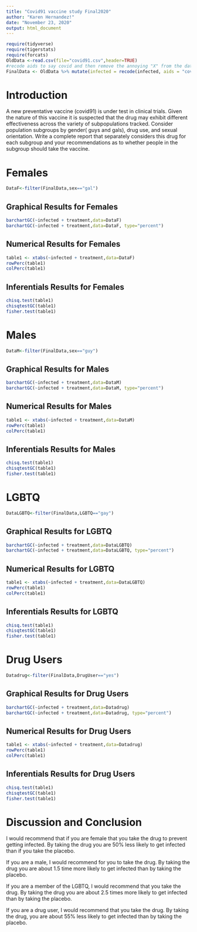 ```yaml
---
title: "Covid91 vaccine study Final2020"
author: "Karen Hernandez!"
date: "November 23, 2020"
output: html_document
---
```


```r
require(tidyverse)
require(tigerstats)
require(forcats)
OldData <-read.csv(file="covid91.csv",header=TRUE)
#recode aids to say covid and then remove the annoying "X" from the dataframe
FinalData <- OldData %>% mutate(infected = recode(infected, aids = "covid", none = "OK" )) %>% select(-one_of("X"))
```

# Introduction

<!--In this section you explain what you are trying to show.  Where did the data come from?  What is the research or other question you are trying to answer?.  If you skimp in this section expect to be marked down in your grade. Paint a picture of the project a couple of paragraphs is expected!-->

A new  preventative vaccine (covid91) is under test in clinical trials. Given the nature of this vaccine it is suspected that the drug may exhibit different effectiveness across the variety of subpopulations tracked. Consider population subgroups by gender( guys and gals), drug use, and sexual orientation. Write a complete report that separately considers this drug for each subgroup and your recommendations as to whether people in the subgroup should take the vaccine.

# Females 
```r
DataF<-filter(FinalData,sex=="gal")
```


## Graphical Results for Females 
```r
barchartGC(~infected + treatment,data=DataF)
barchartGC(~infected + treatment,data=DataF, type="percent")

```

## Numerical Results for Females 

```r
table1 <- xtabs(~infected + treatment,data=DataF)
rowPerc(table1)
colPerc(table1)
```

## Inferentials Results for Females 

```r
chisq.test(table1)
chisqtestGC(table1)
fisher.test(table1)
```


# Males 

```r
DataM<-filter(FinalData,sex=="guy")
```

## Graphical Results for Males 
```r
barchartGC(~infected + treatment,data=DataM)
barchartGC(~infected + treatment,data=DataM, type="percent")

```

## Numerical Results for Males

```r
table1 <- xtabs(~infected + treatment,data=DataM)
rowPerc(table1)
colPerc(table1)
```

## Inferentials Results for Males

```r
chisq.test(table1)
chisqtestGC(table1)
fisher.test(table1)
```

# LGBTQ

```r
DataLGBTQ<-filter(FinalData,LGBTQ=="gay")
```

## Graphical Results for LGBTQ 
```r
barchartGC(~infected + treatment,data=DataLGBTQ)
barchartGC(~infected + treatment,data=DataLGBTQ, type="percent")

```

## Numerical Results for LGBTQ

```r
table1 <- xtabs(~infected + treatment,data=DataLGBTQ)
rowPerc(table1)
colPerc(table1)
```

## Inferentials Results for LGBTQ

```r
chisq.test(table1)
chisqtestGC(table1)
fisher.test(table1)
```

# Drug Users 

```r
Datadrug<-filter(FinalData,DrugUser=="yes")
```
## Graphical Results for Drug Users  
```r
barchartGC(~infected + treatment,data=Datadrug)
barchartGC(~infected + treatment,data=Datadrug, type="percent")

```
## Numerical Results for Drug Users  

```r
table1 <- xtabs(~infected + treatment,data=Datadrug)
rowPerc(table1)
colPerc(table1)
```

## Inferentials Results for Drug Users 

```r
chisq.test(table1)
chisqtestGC(table1)
fisher.test(table1)
```


# Discussion and Conclusion

I would recommend that if you are female that you take the drug to prevent getting infected. By taking the drug you are 50% less likely to get infected than if you take the placebo.

If you are a male, I would recommend for you to take the drug. By taking the drug you are about 1.5 time more likely to get infected than by taking the placebo. 

If you are a member of the LGBTQ, I would recommend that you take the drug. By taking the drug you are about 2.5 times more likely to get infected than by taking the placebo. 

If you are a drug user, I would recommend that you take the drug. By taking the drug, you are about 55% less likely to get infected than by taking the placebo.

<!--Discussion and conclusion here.  If you found a relationship be sure to consider whether the relationship occurs because one of the variavbles causes the other, or whether they perhasps are related for some other reason.  Watch the chapter 6 videos from the GeorgeTown videos collection.!-->
